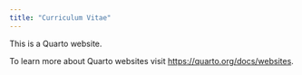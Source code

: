 ```yaml
---
title: "Curriculum Vitae"
---
```


This is a Quarto website.

To learn more about Quarto websites visit <https://quarto.org/docs/websites>.
